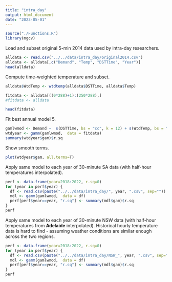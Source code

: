 ```yaml
---
title: "intra_day"
output: html_document
date: "2023-05-01"
---
```


```r
source("./Functions.R")
library(mgcv)
```

Load and subset original 5-min 2014 data used by intra-day researchers.

```r
alldata <- read.csv("../../data/intra_day/original2014.csv")
alldata <- alldata[,c("Demand", "Temp", "DSTTime", "Year")]
head(alldata)
```

Compute time-weighted temperature and subset.

```r
alldata$WtdTemp <- wtdtemp(alldata$DSTTime, alldata$Temp)

fitdata <- alldata[((0*288)+1):(250*288),]  
#fitdata <- alldata

head(fitdata)
```

Fit best annual model 5.

```r
gamlwmod <- Demand ~  s(DSTTime, bs = "cc", k = 12) + s(WtdTemp, bs = "tp", k =8) + s(Year, bs = "tp", k =7)
wtdyear <- gamm(gamlwmod,  data = fitdata)
summary(wtdyear$gam)$r.sq
```

Show smooth terms.

```r
plot(wtdyear$gam, all.terms=T)
```

Apply same model to each year of 30-minute SA data (with half-hour temperatures interpolated).

```r
perf <- data.frame(year=2018:2022, r.sq=0)
for (year in perf$year) {
  df <- read.csv(paste("../../data/intra_day/", year, ".csv", sep=""))
  mdl <- gamm(gamlwmod,  data = df)
  perf[perf$year==year, "r.sq"] <- summary(mdl$gam)$r.sq
}
perf
```

Apply same model to each year of 30-minute NSW data (with half-hour temperatures from **Adelaide** interpolated). Historical hourly temperature data is hard to find - assuming weather conditions are similar enough across the two regions.

```r
perf <- data.frame(year=2018:2022, r.sq=0)
for (year in perf$year) {
  df <- read.csv(paste("../../data/intra_day/NSW_", year, ".csv", sep=""))
  mdl <- gamm(gamlwmod,  data = df)
  perf[perf$year==year, "r.sq"] <- summary(mdl$gam)$r.sq
}
perf
```
